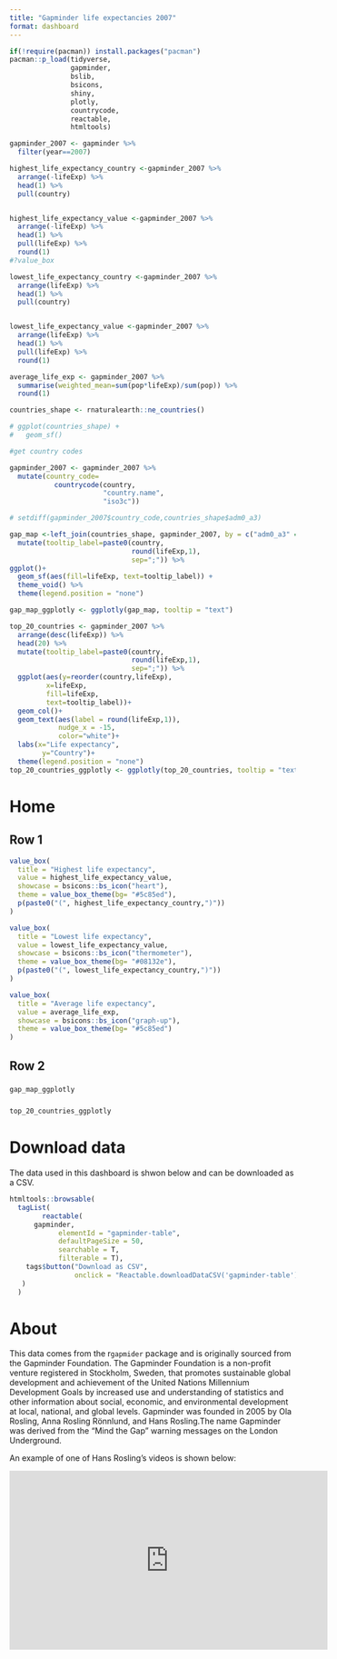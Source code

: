 ```yaml
---
title: "Gapminder life expectancies 2007"
format: dashboard
---
```

```r
if(!require(pacman)) install.packages("pacman")
pacman::p_load(tidyverse,
               gapminder, 
               bslib, 
               bsicons,
               shiny,
               plotly,
               countrycode,
               reactable,
               htmltools)


```

```r
gapminder_2007 <- gapminder %>%
  filter(year==2007)

highest_life_expectancy_country <-gapminder_2007 %>%
  arrange(-lifeExp) %>%
  head(1) %>%
  pull(country)


highest_life_expectancy_value <-gapminder_2007 %>%
  arrange(-lifeExp) %>%
  head(1) %>%
  pull(lifeExp) %>%
  round(1)
#?value_box

lowest_life_expectancy_country <-gapminder_2007 %>%
  arrange(lifeExp) %>%
  head(1) %>%
  pull(country)


lowest_life_expectancy_value <-gapminder_2007 %>%
  arrange(lifeExp) %>%
  head(1) %>%
  pull(lifeExp) %>%
  round(1)

average_life_exp <- gapminder_2007 %>%
  summarise(weighted_mean=sum(pop*lifeExp)/sum(pop)) %>%
  round(1)

countries_shape <- rnaturalearth::ne_countries()

# ggplot(countries_shape) +
#   geom_sf()

#get country codes

gapminder_2007 <- gapminder_2007 %>%
  mutate(country_code=
           countrycode(country,
                       "country.name",
                       "iso3c"))

# setdiff(gapminder_2007$country_code,countries_shape$adm0_a3)

gap_map <-left_join(countries_shape, gapminder_2007, by = c("adm0_a3" = "country_code")) %>%
  mutate(tooltip_label=paste0(country,
                              round(lifeExp,1),
                              sep=";")) %>%
ggplot()+
  geom_sf(aes(fill=lifeExp, text=tooltip_label)) +
  theme_void() %>%
  theme(legend.position = "none")

gap_map_ggplotly <- ggplotly(gap_map, tooltip = "text")

top_20_countries <- gapminder_2007 %>% 
  arrange(desc(lifeExp)) %>% 
  head(20) %>%
  mutate(tooltip_label=paste0(country,
                              round(lifeExp,1),
                              sep=";")) %>%
  ggplot(aes(y=reorder(country,lifeExp),
         x=lifeExp,
         fill=lifeExp,
         text=tooltip_label))+
  geom_col()+
  geom_text(aes(label = round(lifeExp,1)),
            nudge_x = -15,
            color="white")+
  labs(x="Life expectancy",
        y="Country")+
  theme(legend.position = "none")
top_20_countries_ggplotly <- ggplotly(top_20_countries, tooltip = "text")

```
# Home
## Row 1 {height=25%}
```r
value_box(
  title = "Highest life expectancy",
  value = highest_life_expectancy_value,
  showcase = bsicons::bs_icon("heart"),
  theme = value_box_theme(bg= "#5c85ed"),
  p(paste0("(", highest_life_expectancy_country,")"))
)
```
```r
value_box(
  title = "Lowest life expectancy",
  value = lowest_life_expectancy_value,
  showcase = bsicons::bs_icon("thermometer"),
  theme = value_box_theme(bg= "#08132e"),
  p(paste0("(", lowest_life_expectancy_country,")"))
)
```
```r
value_box(
  title = "Average life expectancy",
  value = average_life_exp,
  showcase = bsicons::bs_icon("graph-up"),
  theme = value_box_theme(bg= "#5c85ed")
)
```

## Row 2 {height=75%}
### {width=50%}
```r
gap_map_ggplotly

```
### {width=50%}
```r
top_20_countries_ggplotly
```

# Download data
The data used in this dashboard is shwon below and can be downloaded as a CSV.
```r
htmltools::browsable(
  tagList(
        reactable(
      gapminder,
            elementId = "gapminder-table",
            defaultPageSize = 50,
            searchable = T,
            filterable = T),
    tags$button("Download as CSV", 
                onclick = "Reactable.downloadDataCSV('gapminder-table')"),
   )
  )

```

# About
This data comes from the r`gapmider` package and is originally sourced from the Gapminder Foundation. The Gapminder Foundation is a non-profit venture registered in Stockholm, Sweden, that promotes sustainable global development and achievement of the United Nations Millennium Development Goals by increased use and understanding of statistics and other information about social, economic, and environmental development at local, national, and global levels. Gapminder was founded in 2005 by Ola Rosling, Anna Rosling Rönnlund, and Hans Rosling.The name Gapminder was derived from the "Mind the Gap" warning messages on the London Underground.

An example of one of Hans Rosling’s videos is shown below:

<iframe width="560" height="315" src="https://www.youtube.com/embed/hVimVzgtD6w?si=Gb90Jkj2Ao3y39Rn" title="YouTube video player" frameborder="0" allow="accelerometer; autoplay; clipboard-write; encrypted-media; gyroscope; picture-in-picture; web-share" referrerpolicy="strict-origin-when-cross-origin" allowfullscreen></iframe>

